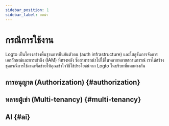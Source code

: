 ```yaml
---
sidebar_position: 1
sidebar_label: บทนำ
---
```



# กรณีการใช้งาน

Logto เป็นโครงสร้างพื้นฐานการยืนยันตัวตน (auth infrastructure) และโซลูชันการจัดการเอกลักษณ์และการเข้าถึง (IAM) ที่ทรงพลัง ซึ่งสามารถนำไปใช้ในหลากหลายสถานการณ์ เราได้สร้างชุดกรณีการใช้งานเพื่อช่วยให้คุณเข้าใจวิธีใช้ประโยชน์จาก Logto ในบริบทที่แตกต่างกัน

## การอนุญาต (Authorization) \{#authorization}

<AuthorizationCatalog headingLevel={3} />

## หลายผู้เช่า (Multi-tenancy) \{#multi-tenancy}

<MultiTenancyCatalog headingLevel={3} />

## AI \{#ai}

<AiCatalog headingLevel={3} />
